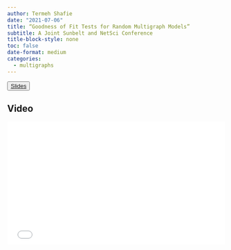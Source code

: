 ```yaml
---
author: Termeh Shafie
date: "2021-07-06"
title: “Goodness of Fit Tests for Random Multigraph Models”
subtitle: A Joint Sunbelt and NetSci Conference
title-block-style: none
toc: false
date-format: medium
categories:
  - multigraphs
---
```


<button type="button" class="btn btn-outline-success">
<a href="/talks/NETWORKS2021/networks2021.pdf" target="_blank">Slides</a></button>

## Video

<div style="position: relative; padding-bottom: 56.25%; height: 0; overflow: hidden;">
  <iframe src="/talks/NETWORKS2021/10338_shafie.mp4" style="position: absolute; top: 0; left: 0; width: 100%; height: 100%; border:0;" allowfullscreen="" title="YouTube Video"></iframe>
</div>
